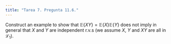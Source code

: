 ```yaml
---
title: "Tarea 7. Pregunta 11.6."
---
```


Construct an example to show that $\mathbb{E}\{XY\} = \mathbb{E}\{X\}\mathbb{E}\{Y\}$ does not imply in general that $X$ and $Y$ are independent r.v.s (we assume $X$, $Y$ and $XY$ are all in $\mathscr{L}_1$).


